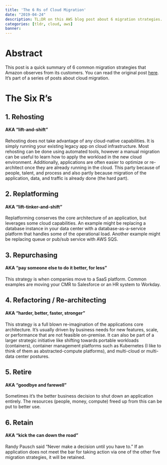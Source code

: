 ```yaml
---
title: 'The 6 Rs of Cloud Migration'
date: "2019-04-24"
description: TL;DR on this AWS blog post about 6 migration strategies.
categories: [tldr, cloud, aws]
banner:
---
```


# Abstract

This post is a quick summary of 6 common migration strategies that Amazon observes from its customers. You can read the original post [here](https://aws.amazon.com/blogs/enterprise-strategy/6-strategies-for-migrating-applications-to-the-cloud/). It's part of a series of posts about cloud migration. 



# The Six R's

## 1. Rehosting
#### AKA "lift-and-shift"
Rehosting does not take advantage of any cloud-native capabilities. It is simply running your existing legacy app on cloud infrastructure. Most rehosting can be done using automated tools, however a manual migration can be useful to learn how to apply the workload in the new cloud environment. Additionally, applications are often easier to optimize or re-architect once they are already running in the cloud. This party because of people, talent, and process and also partly because migration of the application, data, and traffic is already done (the hard part). 

## 2. Replatforming
#### AKA "lift-tinker-and-shift"
Replatforming conserves the core architecture of an application, but leverages some cloud capabilities. An example might be replacing a database instance in your data center with a database-as-a-service platform that handles some of the operational load. Another example might be replacing queue or pub/sub service with AWS SQS. 

## 3. Repurchasing
#### AKA "pay someone else to do it better, for less"
This strategy is when companies move to a SaaS platform. Common examples are moving your CMR to Salesforce or an HR system to Workday.

## 4. Refactoring / Re-architecting
#### AKA "harder, better, faster, stronger"
This strategy is a full blown re-imagination of the applications core architecture. It's usually driven by business needs for new features, scale, or performance that are not feasible on-premise. It can also be part of a larger strategic initiative like shifting towards portable workloads (containers), container management platforms such as Kubernetes (I like to think of them as abstracted-compute platforms), and multi-cloud or multi-data center postures. 

## 5. Retire
#### AKA "goodbye and farewell"
Sometimes it's the better business decision to shut down an application entirely. The resources (people, money, compute) freed up from this can be put to better use. 

## 6. Retain
#### AKA "kick the can down the road"
Randy Pausch said "Never make a decision until you have to." If an application does not meet the bar for taking action via one of the other five migration strategies, it will be retained. 

